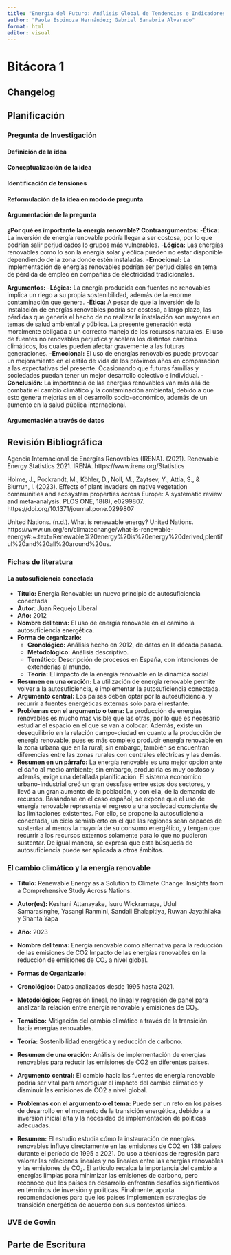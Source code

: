 ```yaml
---
title: "Energía del Futuro: Análisis Global de Tendencias e Indicadores en Energías Renovables"
author: "Paola Espinoza Hernández; Gabriel Sanabria Alvarado"
format: html
editor: visual
---
```

# Bitácora 1

## Changelog

## Planificación

### Pregunta de Investigación

#### Definición de la idea

#### Conceptualización de la idea

#### Identificación de tensiones

#### Reformulación de la idea en modo de pregunta

#### Argumentación de la pregunta
**¿Por qué es importante la energía renovable?**
**Contraargumentos:**
  -**Ética:** La inversión de energía renovable podría llegar a ser costosa, por lo que podrían salir perjudicados lo grupos más vulnerables.
  -**Lógica:** Las energías renovables como lo son la energía solar y eólica pueden no estar disponible dependiendo de la zona donde estén instaladas.
  -**Emocional:** La implementación de energías renovables podrían ser perjudiciales en tema de pérdida de empleo en compañías de electricidad tradicionales.

**Argumentos:**
  -**Lógica:** La energía producida con fuentes no renovables implica un riego a su propia sostenibilidad, además de la enorme contaminación que genera.
  -**Ética:** A pesar de que la inversión de la instalación de energías renovables podría ser costosa, a largo plazo, las pérdidas que genería el hecho de no realizar la instalación son mayores en temas de salud ambiental y pública. La presente generación está moralmente obligada a un correcto manejo de los recursos naturales. El uso de fuentes no renovables perjudica y acelera los distintos cambios climáticos, los cuales pueden afectar gravemente a las futuras generaciones.
  -**Emocional:** El uso de energías renovables puede provocar un mejoramiento en el estilo de vida de los próximos años en comparación a las expectativas del presente. Ocasionando que futuras familias y sociedades puedan tener un mejor desarrollo colectivo e individual.
  -**Conclusión:** La importancia de las energías renovables van más allá de combatir el cambio climático y la contaminación ambiental, debido a que esto genera mejorías en el desarrollo socio-económico, además de un aumento en la salud pública internacional.

#### Argumentación a través de datos

## Revisión Bibliográfica

Agencia Internacional de Energías Renovables (IRENA). (2021). Renewable Energy Statistics 2021. IRENA. https://www.irena.org/Statistics

Holme, J., Pockrandt, M., Köhler, D., Noll, M., Zaytsev, Y., Attia, S., & Biurrun, I. (2023). Effects of plant invaders on native vegetation communities and ecosystem properties across Europe: A systematic review and meta-analysis. PLOS ONE, 18(8), e0299807. https://doi.org/10.1371/journal.pone.0299807

United Nations. (n.d.). What is renewable energy? United Nations. https://www.un.org/en/climatechange/what-is-renewable-energy#:~:text=Renewable%20energy%20is%20energy%20derived,plentiful%20and%20all%20around%20us.



### Fichas de literatura

#### La autosuficiencia conectada

-   **Título:** Energía Renovable: un nuevo principio de autosuficiencia conectada
-   **Autor**: Juan Requejo Liberal
-   **Año:** 2012
-   **Nombre del tema:** El uso de energía renovable en el camino la autosuficiencia energética.
-   **Forma de organizarlo:**
    -   **Cronológico:** Análisis hecho en 2012, de datos en la década pasada.
    -   **Metodológico:** Análisis descriptivo.
    -   **Temático:** Descripción de procesos en España, con intenciones de extenderlas al mundo.
    -   **Teoría:** El impacto de la energía renovable en la dinámica social
-   **Resumen en una oración:** La utilización de energía renovable permite volver a la autosuficiencia, e implementar la autosuficiencia conectada.
-   **Argumento central:** Los países deben optar por la autosuficiencia, y recurrir a fuentes energéticas externas solo para el restante.
-   **Problemas con el argumento o tema:** La producción de energías renovables es mucho más visible que las otras, por lo que es necesario estudiar el espacio en el que se van a colocar. Además, existe un desequilibrio en la relación campo-ciudad en cuanto a la producción de energía renovable, pues es más complejo producir energía renovable en la zona urbana que en la rural; sin embargo, también se encuentran diferencias entre las zonas rurales con centrales eléctricas y las demás.
-   **Resumen en un párrafo:** La energía renovable es una mejor opción ante el daño al medio ambiente; sin embargo, producirla es muy costoso y además, exige una detallada planificación. El sistema económico urbano-industrial creó un gran dessfase entre estos dos sectores, y llevó a un gran aumento de la población, y con ella, de la demanda de recursos. Basándose en el caso español, se expone que el uso de energía renovable representa el regreso a una sociedad consciente de las limitaciones existentes. Por ello, se propone la autosuficiencia conectada, un ciclo semiabierto en el que las regiones sean capaces de sustentar al menos la mayoría de su consumo energético, y tengan que recurrir a los recursos externos solamente para lo que no pudieron sustentar. De igual manera, se expresa que esta búsqueda de autosuficiencia puede ser aplicada a otros ámbitos.

### El cambio climático y la energía renovable
* **Título:** Renewable Energy as a Solution to Climate Change: Insights from a Comprehensive Study Across Nations.
* **Autor(es):** Keshani Attanayake, Isuru Wickramage, Udul Samarasinghe, Yasangi Ranmini, Sandali Ehalapitiya, Ruwan Jayathilaka y Shanta Yapa
* **Año:** 2023
* **Nombre del tema:** Energía renovable como alternativa para la reducción de las emisiones de CO2
Impacto de las energías renovables en la reducción de emisiones de CO₂ a nivel global.
* **Formas de Organizarlo:**
+ **Cronológico:** Datos analizados desde 1995 hasta 2021.
+ **Metodológico:** Regresión lineal, no lineal y regresión de panel para analizar la relación entre energía renovable y emisiones de CO₂.
+ **Temático:** Mitigación del cambio climático a través de la transición hacia energías renovables.
+ **Teoría:** Sostenibilidad energética y reducción de carbono.

* **Resumen de una oración:** Análisis de implementación de energías renovables para reducir las emisiones de CO2 en diferentes países.
* **Argumento central:** El cambio hacia las fuentes de energía renovable podría ser vital para amortiguar el impacto del cambio climático y disminuir las emisiones de CO2 a nivel global.
* **Problemas con el argumento o el tema:**
Puede ser un reto en los países de desarrollo en el momento de la transición energética, debido a la inversión inicial alta y la necesidad de implementación de políticas adecuadas.
* **Resumen:** El estudio estudia cómo la instauración de energías renovables influye directamente en las emisiones de CO2 en 138 países durante el período de 1995 a 2021. Da uso a técnicas de regresión para valorar las relaciones lineales y no lineales entre las energías renovables y las emisiones de CO₂. El artículo recalca la importancia del cambio a energías limpias para minimizar las emisiones de carbono, pero reconoce que los países en desarrollo enfrentan desafíos significativos en términos de inversión y políticas. Finalmente, aporta recomendaciones para que los países implementen estrategias de transición energética de acuerdo con sus contextos únicos.

### UVE de Gowin

## Parte de Escritura

